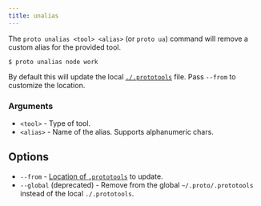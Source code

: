 ```yaml
---
title: unalias
---
```



The `proto unalias <tool> <alias>` (or `proto ua`) command will remove a custom alias for the
provided tool.

```shell
$ proto unalias node work
```

By default this will update the local [`./.prototools`](../config) file. Pass `--from` to customize
the location.

### Arguments

- `<tool>` - Type of tool.
- `<alias>` - Name of the alias. Supports alphanumeric chars.

## Options

- `--from` - [Location of `.prototools`](../config#locations) to update.
  <VersionLabel version="0.41.0" />
- `--global` (deprecated) - Remove from the global `~/.proto/.prototools` instead of the local
  `./.prototools`.
